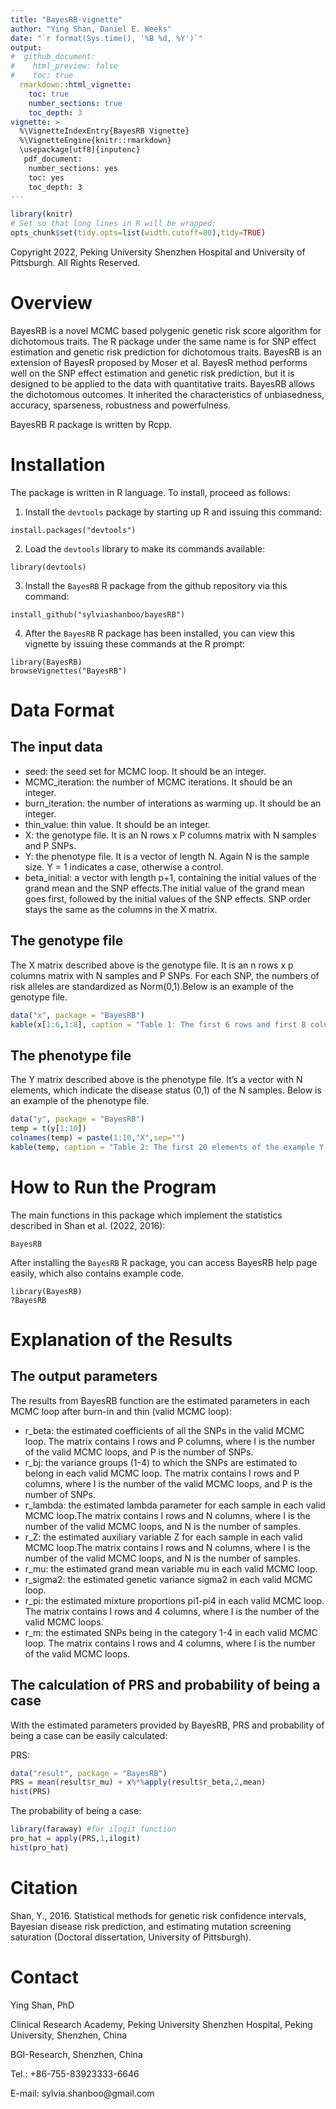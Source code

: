 ```yaml
---
title: "BayesRB-vignette"
author: "Ying Shan, Daniel E. Weeks"
date: "`r format(Sys.time(), '%B %d, %Y')`"
output:
#  github_document:
#    html_preview: false
#    toc: true
  rmarkdown::html_vignette:
    toc: true
    number_sections: true
    toc_depth: 3
vignette: >
  %\VignetteIndexEntry{BayesRB Vignette}
  %\VignetteEngine{knitr::rmarkdown}
  \usepackage[utf8]{inputenc}
   pdf_document:
    number_sections: yes
    toc: yes
    toc_depth: 3
---
```

```r
library(knitr)
# Set so that long lines in R will be wrapped:
opts_chunk$set(tidy.opts=list(width.cutoff=80),tidy=TRUE)
```

Copyright 2022, Peking University Shenzhen Hospital and University of Pittsburgh. All Rights Reserved. 


# Overview
BayesRB is a novel MCMC based polygenic genetic risk score algorithm for dichotomous traits. The R package under the same name is for SNP effect estimation and genetic risk prediction for dichotomous traits. BayesRB is an extension of BayesR proposed by Moser et al. BayesR method performs well on the SNP effect estimation and genetic risk prediction, but it is designed to be applied to the data with quantitative traits. BayesRB allows the dichotomous outcomes. It inherited the characteristics of unbiasedness, accuracy, sparseness, robustness and powerfulness. 

BayesRB R package is written by Rcpp.

# Installation

The package is written in R language. To install, proceed as follows:

1. Install the `devtools` package by starting up R and issuing this command:

```
install.packages("devtools")
```

2. Load the `devtools` library to make its commands available:

```
library(devtools)
```

3. Install the `BayesRB` R package from the github repository via this command:

```
install_github("sylviashanboo/bayesRB")
```

4. After the `BayesRB` R package has been installed, you can view this vignette by issuing these commands at the R prompt:

```
library(BayesRB)
browseVignettes("BayesRB")
```

# Data Format

## The input data
* seed: the seed set for MCMC loop. It should be an integer.
* MCMC_iteration: the number of MCMC iterations. It should be an integer.
* burn_iteration: the number of interations as warming up. It should be an integer.
* thin_value: thin value. It should be an integer.
* X: the genotype file. It is an N rows x P columns matrix with N samples and P SNPs.
* Y: the phenotype file. It is a vector of length N. Again N is the sample size. Y = 1 indicates a case, otherwise a control.
* beta_initial: a vector with length p+1, containing the initial values of the grand mean and the SNP effects.The initial value of the grand mean goes first, followed by the initial values of the SNP effects. SNP order stays the same as the columns in the X matrix.

## The genotype file
The X matrix described above is the genotype file. It is an n rows x p columns matrix with N samples and P SNPs. For each SNP, the numbers of risk alleles are standardized as Norm(0,1).Below is an example of the genotype file.

```r
data("x", package = "BayesRB")
kable(x[1:6,1:8], caption = "Table 1: The first 6 rows and first 8 columns of the example X matrix")
```

## The phenotype file
The Y matrix described above is the phenotype file. It's a vector with N elements, which indicate the disease status (0,1) of the N samples. Below is an example of the phenotype file.

```r
data("y", package = "BayesRB")
temp = t(y[1:10])
colnames(temp) = paste(1:10,"X",sep="")
kable(temp, caption = "Table 2: The first 20 elements of the example Y matrix")
```

# How to Run the Program
The main functions in this package which implement the statistics described in Shan et al. (2022, 2016):

`BayesRB`

After installing the `BayesRB` R package, you can access BayesRB help page easily, which also contains example code.  
```
library(BayesRB)
?BayesRB
```

# Explanation of the Results

## The output parameters

The results from BayesRB function are the estimated parameters in each MCMC loop after burn-in and thin (valid MCMC loop):

* r_beta: the estimated coefficients of all the SNPs in the valid MCMC loop. The matrix contains I rows and P columns, where I is the number of the valid MCMC loops, and P is the number of SNPs.
* r_bj: the variance groups (1-4) to which the SNPs are estimated to belong in each valid MCMC loop. The matrix contains I rows and P columns, where I is the number of the valid MCMC loops, and P is the number of SNPs.
* r_lambda: the estimated lambda parameter for each sample in each valid MCMC loop.The matrix contains I rows and N columns, where I is the number of the valid MCMC loops, and N is the number of samples.
* r_Z: the estimated auxiliary variable Z for each sample in each valid MCMC loop.The matrix contains I rows and N columns, where I is the number of the valid MCMC loops, and N is the number of samples.
* r_mu: the estimated grand mean variable mu in each valid MCMC loop.
* r_sigma2: the estimated genetic variance sigma2 in each valid MCMC loop.
* r_pi: the estimated mixture proportions pi1-pi4 in each valid MCMC loop. The matrix contains I rows and 4 columns, where I is the number of the valid MCMC loops.
* r_m: the estimated SNPs being in the category 1-4 in each valid MCMC loop. The matrix contains I rows and 4 columns, where I is the number of the valid MCMC loops.

## The calculation of PRS and probability of being a case

With the estimated parameters provided by BayesRB, PRS and probability of being a case can be easily calculated:

PRS:
```r
data("result", package = "BayesRB")
PRS = mean(result$r_mu) + x%*%apply(result$r_beta,2,mean)
hist(PRS)
```
The probability of being a case:
```r
library(faraway) #for ilogit function
pro_hat = apply(PRS,1,ilogit)
hist(pro_hat)
```

# Citation
Shan, Y., 2016. Statistical methods for genetic risk confidence intervals, Bayesian disease risk prediction, and estimating mutation screening saturation (Doctoral dissertation, University of Pittsburgh).

# Contact
Ying Shan, PhD

Clinical Research Academy, Peking University Shenzhen Hospital, Peking University, Shenzhen, China

BGI-Research, Shenzhen, China

Tel.: +86-755-83923333-6646

E-mail: sylvia.shanboo@gmail.com
